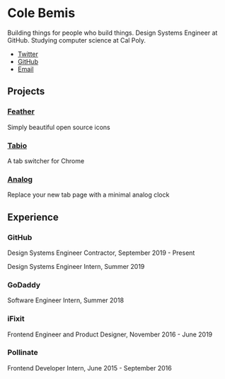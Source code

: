 # Cole Bemis

Building things for people who build things. Design Systems Engineer at GitHub. Studying computer science at Cal Poly.

- [Twitter](https://twitter.com/colebemis)
- [GitHub](https://github.com/colebemis)
- [Email](mailto:cole@colebemis.com)

## Projects

### [Feather](https://feathericons.com)

Simply beautiful open source icons

### [Tabio](https://usetabio.com)

A tab switcher for Chrome

### [Analog](https://github.com/colebemis/analog)

Replace your new tab page with a minimal analog clock

## Experience

### GitHub

Design Systems Engineer Contractor, September 2019 - Present

Design Systems Engineer Intern, Summer 2019

### GoDaddy

Software Engineer Intern, Summer 2018

### iFixit

Frontend Engineer and Product Designer, November 2016 - June 2019

### Pollinate

Frontend Developer Intern, June 2015 - September 2016
